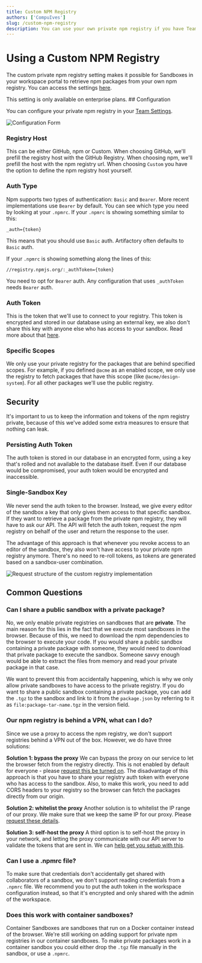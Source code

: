 ```yaml
---
title: Custom NPM Registry
authors: ['CompuIves']
slug: /custom-npm-registry
description: You can use your own private npm registry if you have Team Pro.
---
```



# Using a Custom NPM Registry

The custom private npm registry setting makes it possible for Sandboxes in your
workspace portal to retrieve npm packages from your own npm registry. You can access the settings
[here](https://codesandbox.io/dashboard/settings/npm-registry).

<Callout emoji="⚠️">
This setting is only available on enterprise plans.
</Callout>
## Configuration

You can configure your private npm registry in your
[Team Settings](https://codesandbox.io/dashboard/settings/npm-registry).

![Configuration Form](../images/custom-npm-registry.jpg)

### Registry Host

This can be either GitHub, npm or Custom. When choosing GitHub, we'll prefill
the registry host with the GitHub Registry. When choosing npm, we'll prefill the
host with the npm registry url. When choosing `Custom` you have the option to
define the npm registry host yourself.

### Auth Type

Npm supports two types of authentication: `Basic` and `Bearer`. More recent
implementations use `Bearer` by default. You can see which type you need by
looking at your `.npmrc`. If your `.npmrc` is showing something similar to this:

```
_auth={token}
```

This means that you should use `Basic` auth. Artifactory often defaults to
`Basic` auth.

If your `.npmrc` is showing something along the lines of this:

```
//registry.npmjs.org/:_authToken={token}
```

You need to opt for `Bearer` auth. Any configuration that uses `_authToken`
needs `Bearer` auth.

### Auth Token

This is the token that we'll use to connect to your registry. This token is
encrypted and stored in our database using an external key, we also don't share
this key with anyone else who has access to your sandbox. Read more about that
[here](#security).

### Specific Scopes

We only use your private registry for the packages that are behind specified
scopes. For example, if you defined `@acme` as an enabled scope, we only use the
registry to fetch packages that have this scope (like `@acme/design-system`).
For all other packages we'll use the public registry.

## Security

It's important to us to keep the information and tokens of the npm registry
private, because of this we've added some extra measures to ensure that nothing
can leak.

### Persisting Auth Token

The auth token is stored in our database in an encrypted form, using a key
that's rolled and not available to the database itself. Even if our database
would be compromised, your auth token would be encrypted and inaccessible.

### Single-Sandbox Key

We never send the auth token to the browser. Instead, we give every editor of
the sandbox a key that only gives them access to that specific sandbox. If they
want to retrieve a package from the private npm registry, they will have to ask
our API. The API will fetch the auth token, request the npm registry on behalf
of the user and return the response to the user.

The advantage of this approach is that whenever you revoke access to an editor
of the sandbox, they also won't have access to your private npm registry
anymore. There's no need to re-roll tokens, as tokens are generated based on a
sandbox-user combination.

![Request structure of the custom registry implementation](../images/custom-registry-infra.jpg)

## Common Questions

### Can I share a public sandbox with a private package?

No, we only enable private registries on sandboxes that are **private**. The
main reason for this lies in the fact that we execute most sandboxes in the
browser. Because of this, we need to download the npm dependencies to the
browser to execute your code. If you would share a public sandbox containing a
private package with someone, they would need to download that private package
to execute the sandbox. Someone savvy enough would be able to extract the files
from memory and read your private package in that case.

We want to prevent this from accidentally happening, which is why we only allow
private sandboxes to have access to the private registry. If you do want to
share a public sandbox containing a private package, you can add the `.tgz` to
the sandbox and link to it from the `package.json` by referring to it as
`file:package-tar-name.tgz` in the version field.

### Our npm registry is behind a VPN, what can I do?

Since we use a proxy to access the npm registry, we don't support registries
behind a VPN out of the box. However, we do have three solutions:

**Solution 1: bypass the proxy** We can bypass the proxy on our service to let
the browser fetch from the registry directly. This is not enabled by default for
everyone - please [request this be turned on](mailto:support@codesandbox.io).
The disadvantage of this approach is that you have to share your registry auth
token with everyone who has access to the sandbox. Also, to make this work, you
need to add CORS headers to your registry so the browser can fetch the packages
directly from our origin.

**Solution 2: whitelist the proxy** Another solution is to whitelist the IP
range of our proxy. We make sure that we keep the same IP for our proxy. Please
[request these details](mailto:support@codesandbox.io).

**Solution 3: self-host the proxy** A third option is to self-host the proxy in
your network, and letting the proxy communicate with our API server to validate
the tokens that are sent in. We can
[help get you setup with this](mailto:support@codesandbox.io).

### Can I use a .npmrc file?

To make sure that credentials don't accidentally get shared with collaborators
of a sandbox, we don't support reading credentials from a `.npmrc` file. We
recommend you to put the auth token in the workspace configuration instead, so
that it's encrypted and only shared with the admin of the workspace.

### Does this work with container sandboxes?

Container Sandboxes are sandboxes that run on a Docker container instead of the
browser. We're still working on adding support for private npm registries in our
container sandboxes. To make private packages work in a container sandbox you
could either drop the `.tgz` file manually in the sandbox, or use a `.npmrc`.
